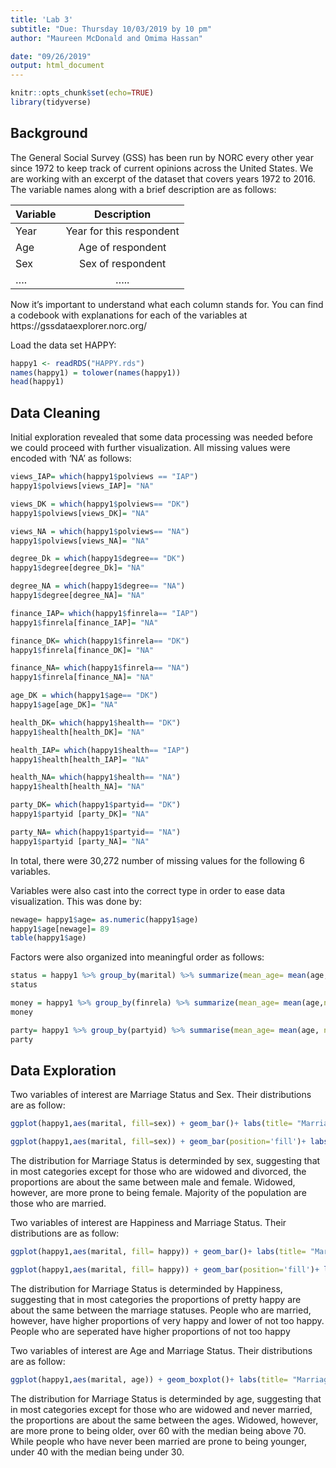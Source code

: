 ```yaml
---
title: 'Lab 3'
subtitle: "Due: Thursday 10/03/2019 by 10 pm"
author: "Maureen McDonald and Omima Hassan"

date: "09/26/2019"
output: html_document
---
```

```r
knitr::opts_chunk$set(echo=TRUE)
library(tidyverse)
```


## Background

The General Social Survey (GSS) has been run by NORC every other year since 1972 to keep track of current opinions across the United States. We are working with an excerpt of the dataset that covers years 1972 to 2016. The variable names along with a brief description are as follows: 

| Variable      | Description   |    
| ------------- |:-------------:| 
| Year          | Year for this respondent | 
| Age           | Age of respondent | 
| Sex           | Sex of respondent     | 
|....           | .....      | 

Now it's important to understand what each column stands for. You can find a codebook with explanations for each of the variables at https://gssdataexplorer.norc.org/

Load the data set HAPPY:
```r
happy1 <- readRDS("HAPPY.rds")
names(happy1) = tolower(names(happy1))
head(happy1)
```


## Data Cleaning 

Initial exploration revealed that some data processing was needed before we could proceed with further visualization. All missing values were encoded with 'NA' as follows:

```r
views_IAP= which(happy1$polviews == "IAP")
happy1$polviews[views_IAP]= "NA"

views_DK = which(happy1$polviews== "DK")
happy1$polviews[views_DK]= "NA"

views_NA = which(happy1$polviews== "NA")
happy1$polviews[views_NA]= "NA"

degree_Dk = which(happy1$degree== "DK")
happy1$degree[degree_Dk]= "NA"

degree_NA = which(happy1$degree== "NA")
happy1$degree[degree_NA]= "NA"

finance_IAP= which(happy1$finrela== "IAP")
happy1$finrela[finance_IAP]= "NA"

finance_DK= which(happy1$finrela== "DK")
happy1$finrela[finance_DK]= "NA"

finance_NA= which(happy1$finrela== "NA")
happy1$finrela[finance_NA]= "NA"

age_DK = which(happy1$age== "DK")
happy1$age[age_DK]= "NA"

health_DK= which(happy1$health== "DK")
happy1$health[health_DK]= "NA"

health_IAP= which(happy1$health== "IAP")
happy1$health[health_IAP]= "NA"

health_NA= which(happy1$health== "NA")
happy1$health[health_NA]= "NA"

party_DK= which(happy1$partyid== "DK")
happy1$partyid [party_DK]= "NA"

party_NA= which(happy1$partyid== "NA")
happy1$partyid [party_NA]= "NA"
```

In total, there were 30,272 number of missing values for the following 6 variables. 

Variables were also cast into the correct type in order to ease data visualization. This was done by:
```r
newage= happy1$age= as.numeric(happy1$age)
happy1$age[newage]= 89
table(happy1$age)
```

Factors were also organized into meaningful order as follows: 
```r
status = happy1 %>% group_by(marital) %>% summarize(mean_age= mean(age,na.rm=TRUE),sd_age= sd(age, na.rm=TRUE))
status
```
```r
money = happy1 %>% group_by(finrela) %>% summarize(mean_age= mean(age,na.rm=TRUE),sd_age= sd(age, na.rm=TRUE))
money
```

```r
party= happy1 %>% group_by(partyid) %>% summarise(mean_age= mean(age, na.rm= TRUE),sd_age= sd(age, na.rm=TRUE))
party
```


## Data Exploration 

Two variables of interest are Marriage Status and Sex. Their distributions are as follow: 
```r
ggplot(happy1,aes(marital, fill=sex)) + geom_bar()+ labs(title= "Marriage Status Amoung Sexes", x= "Marriage Status", y= "Number of People", fill= "Sex")
```
```r
ggplot(happy1,aes(marital, fill=sex)) + geom_bar(position='fill')+ labs(title= "Marriage Status Amoung Sexes", x= "Marriage Status", y= "Number of People", fill= "Sex")
```

The distribution for Marriage Status is determinded by sex, suggesting that in most categories except for those who are widowed and divorced, the proportions are about the same between male and female. Widowed, however, are more prone to being female. Majority of the population are those who are married.






Two variables of interest are Happiness and Marriage Status. Their distributions are as follow: 

```r
ggplot(happy1,aes(marital, fill= happy)) + geom_bar()+ labs(title= "Marriage Status Verse Happiness", x= "Marriage Status", y= "Number of People", fill= "Scale of Happiness")
```

```r
ggplot(happy1,aes(marital, fill= happy)) + geom_bar(position='fill')+ labs(title= "Marriage Status Verse Happiness", x= "Marriage Status", y= "Number of People", fill= "Scale of Happiness")
```

The distribution for Marriage Status is determinded by Happiness, suggesting that in most categories the proportions of pretty happy are about the same between the marriage statuses. People who are married, however, have higher proportions of very happy and lower of not too happy. People who are seperated have higher proportions of not too happy






Two variables of interest are Age and Marriage Status. Their distributions are as follow: 

```r
ggplot(happy1,aes(marital, age)) + geom_boxplot()+ labs(title= "Marriage Status Amoung Ages", x= "Marriage Status", y= "Age")
```

The distribution for Marriage Status is determinded by age, suggesting that in most categories except for those who are widowed and never married, the proportions are about the same between the ages. Widowed, however, are more prone to being older, over 60 with the median being above 70. While people who have never been married are prone to being younger, under 40 with the median being under 30.


